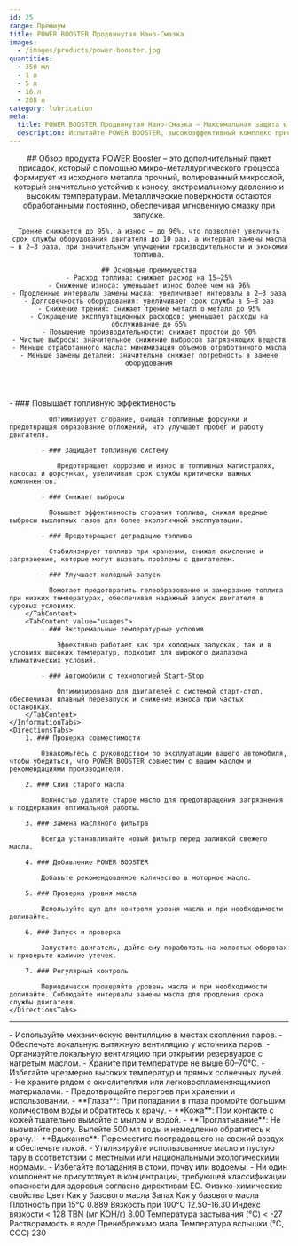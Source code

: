 ```yaml
---
id: 25
range: Премиум
title: POWER BOOSTER Продвинутая Нано-Смазка
images:
  - /images/products/power-booster.jpg
quantities:
  - 350 мл
  - 1 л
  - 5 л
  - 16 л
  - 208 л
category: lubrication
meta:
  title: POWER BOOSTER Продвинутая Нано-Смазка – Максимальная защита и эффективность двигателя
  description: Испытайте POWER BOOSTER, высокоэффективный комплекс присадок, который через микро-металлургический процесс образует прочный микрослой металла, значительно сопротивляющийся износу, экстремальному давлению и высоким температурам. Обеспечивает мгновенную смазку при запуске и увеличивает срок службы двигателя.
---
```


<Header>
    ## Обзор продукта
    POWER Booster – это дополнительный пакет присадок, который с помощью микро-металлургического процесса формирует из исходного металла прочный, полированный микрослой, который значительно устойчив к износу, экстремальному давлению и высоким температурам. Металлические поверхности остаются обработанными постоянно, обеспечивая мгновенную смазку при запуске. 
    
    Трение снижается до 95%, а износ – до 96%, что позволяет увеличить срок службы оборудования двигателя до 10 раз, а интервал замены масла – в 2–3 раза, при значительном улучшении производительности и экономии топлива.

    ## Основные преимущества
    - Расход топлива: снижает расход на 15–25%
    - Снижение износа: уменьшает износ более чем на 96%
    - Продленные интервалы замены масла: увеличивает интервалы в 2–3 раза
    - Долговечность оборудования: увеличивает срок службы в 5–8 раз
    - Снижение трения: снижает трение металл о металл до 95%
    - Сокращение эксплуатационных расходов: уменьшает расходы на обслуживание до 65%
    - Повышение производительности: снижает простои до 90%
    - Чистые выбросы: значительное снижение выбросов загрязняющих веществ
    - Меньше отработанного масла: минимизация объемов отработанного масла
    - Меньше замены деталей: значительно снижает потребность в замене оборудования
</Header>

<Section>
    <InformationTabs>
        <TabContent value="core">
            - ### Повышает топливную эффективность

              Оптимизирует сгорание, очищая топливные форсунки и предотвращая образование отложений, что улучшает пробег и работу двигателя.

            - ### Защищает топливную систему

                Предотвращает коррозию и износ в топливных магистралях, насосах и форсунках, увеличивая срок службы критически важных компонентов.

            - ### Снижает выбросы

              Повышает эффективность сгорания топлива, снижая вредные выбросы выхлопных газов для более экологичной эксплуатации.
    
            - ### Предотвращает деградацию топлива

              Стабилизирует топливо при хранении, снижая окисление и загрязнение, которые могут вызвать проблемы с двигателем.
    
            - ### Улучшает холодный запуск

              Помогает предотвратить гелеобразование и замерзание топлива при низких температурах, обеспечивая надежный запуск двигателя в суровых условиях.
        </TabContent>
        <TabContent value="usages">
            - ### Экстремальные температурные условия

                Эффективно работает как при холодных запусках, так и в условиях высоких температур, подходит для широкого диапазона климатических условий.

            - ### Автомобили с технологией Start-Stop

                Оптимизировано для двигателей с системой старт-стоп, обеспечивая плавный перезапуск и снижение износа при частых остановках.
        </TabContent>
    </InformationTabs>
    <DirectionsTabs>
        1. ### Проверка совместимости
    
            Ознакомьтесь с руководством по эксплуатации вашего автомобиля, чтобы убедиться, что POWER BOOSTER совместим с вашим маслом и рекомендациями производителя.
   
        2. ### Слив старого масла
    
            Полностью удалите старое масло для предотвращения загрязнения и поддержания оптимальной работы.
   
        3. ### Замена масляного фильтра
    
            Всегда устанавливайте новый фильтр перед заливкой свежего масла.
   
        4. ### Добавление POWER BOOSTER
    
            Добавьте рекомендованное количество в моторное масло.
   
        5. ### Проверка уровня масла
    
            Используйте щуп для контроля уровня масла и при необходимости доливайте.
   
        6. ### Запуск и проверка
    
            Запустите двигатель, дайте ему поработать на холостых оборотах и проверьте наличие утечек.
   
        7. ### Регулярный контроль
    
            Периодически проверяйте уровень масла и при необходимости доливайте. Соблюдайте интервалы замены масла для продления срока службы двигателя.
    </DirectionsTabs>
</Section>

***

<Section>
    <SafetyTabs>
        <TabContent value="handling">
            - Используйте механическую вентиляцию в местах скопления паров.
            - Обеспечьте локальную вытяжную вентиляцию у источника паров.
            - Организуйте локальную вентиляцию при открытии резервуаров с нагретым маслом.
            - Храните при температуре не выше 60–70°C.
            - Избегайте чрезмерно высоких температур и прямых солнечных лучей.
            - Не храните рядом с окислителями или легковоспламеняющимися материалами.
            - Предотвращайте перегрев при хранении и использовании.
        </TabContent>
        <TabContent value="first-aid">
            - **Глаза**: При попадании в глаза промойте большим количеством воды и обратитесь к врачу.
            - **Кожа**: При контакте с кожей тщательно вымойте с мылом и водой.
            - **Проглатывание**: Не вызывайте рвоту. Выпейте 500 мл воды и немедленно обратитесь к врачу.
            - **Вдыхание**: Переместите пострадавшего на свежий воздух и обеспечьте покой.
        </TabContent>
        <TabContent value="disposal">
            - Утилизируйте использованное масло и пустую тару в соответствии с местными или национальными экологическими нормами.
            - Избегайте попадания в стоки, почву или водоемы.
        </TabContent>
        <TabContent value="hazardous">
            - Ни один компонент не присутствует в концентрации, требующей классификации опасности для здоровья согласно директивам ЕС.
        </TabContent>
    </SafetyTabs>
  
   <Table>
  <TableHeader>
    <TableRow col={2}>
      <TableHead>Физико-химические свойства</TableHead>
    </TableRow>
  </TableHeader>
  <TableBody>
    <TableRow>
      <TableCell>Цвет</TableCell>
      <TableCell>Как у базового масла</TableCell>
    </TableRow>
    <TableRow>
      <TableCell>Запах</TableCell>
      <TableCell>Как у базового масла</TableCell>
    </TableRow>
    <TableRow>
      <TableCell>Плотность при 15°C</TableCell>
      <TableCell>0.889</TableCell>
    </TableRow>
    <TableRow>
      <TableCell>Вязкость при 100°C</TableCell>
      <TableCell>12.50–16.30</TableCell>
    </TableRow>
    <TableRow>
      <TableCell>Индекс вязкости</TableCell>
      <TableCell>&lt; 128</TableCell>
    </TableRow>
    <TableRow>
      <TableCell>TBN (мг KOH/г)</TableCell>
      <TableCell>8.00</TableCell>
    </TableRow>
    <TableRow>
      <TableCell>Температура застывания (°C)</TableCell>
      <TableCell>&lt; -27</TableCell>
    </TableRow>
    <TableRow>
      <TableCell>Растворимость в воде</TableCell>
      <TableCell>Пренебрежимо мала</TableCell>
    </TableRow>
    <TableRow>
      <TableCell>Температура вспышки (°C, COC)</TableCell>
      <TableCell>230</TableCell>
    </TableRow>
  </TableBody>
</Table>
</Section>
